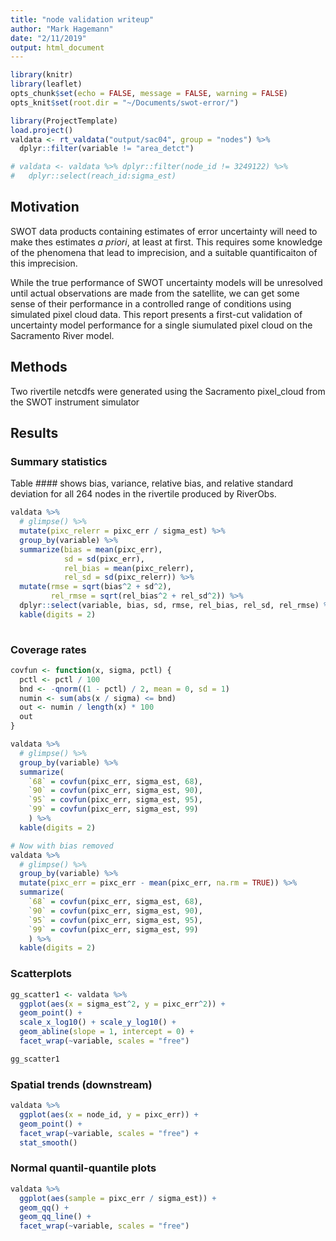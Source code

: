 ```yaml
---
title: "node validation writeup"
author: "Mark Hagemann"
date: "2/11/2019"
output: html_document
---
```


```r
library(knitr)
library(leaflet)
opts_chunk$set(echo = FALSE, message = FALSE, warning = FALSE)
opts_knit$set(root.dir = "~/Documents/swot-error/")
```

```r
library(ProjectTemplate)
load.project()
valdata <- rt_valdata("output/sac04", group = "nodes") %>% 
  dplyr::filter(variable != "area_detct")

# valdata <- valdata %>% dplyr::filter(node_id != 3249122) %>% 
#   dplyr::select(reach_id:sigma_est)

```

## Motivation

SWOT data products containing estimates of error uncertainty will need to make thes estimates *a priori*, at least at first. This requires some knowledge of the phenomena that lead to imprecision, and a suitable quantificaiton of this imprecision. 

While the true performance of SWOT uncertainty models will be unresolved until actual observations are made from the satellite, we can get some sense of their performance in a controlled range of conditions using simulated pixel cloud data. This report presents a first-cut validation of uncertainty model performance for a single siumulated pixel cloud on the Sacramento River model. 

## Methods

Two rivertile netcdfs were generated using the Sacramento pixel_cloud from the SWOT instrument simulator

## Results



### Summary statistics

Table #### shows bias, variance, relative bias, and relative standard deviation for all 264 nodes in the rivertile produced by RiverObs.

```r
valdata %>% 
  # glimpse() %>% 
  mutate(pixc_relerr = pixc_err / sigma_est) %>% 
  group_by(variable) %>% 
  summarize(bias = mean(pixc_err),
            sd = sd(pixc_err),
            rel_bias = mean(pixc_relerr),
            rel_sd = sd(pixc_relerr)) %>% 
  mutate(rmse = sqrt(bias^2 + sd^2), 
         rel_rmse = sqrt(rel_bias^2 + rel_sd^2)) %>% 
  dplyr::select(variable, bias, sd, rmse, rel_bias, rel_sd, rel_rmse) %>% 
  kable(digits = 2)
  
```



### Coverage rates

```r

covfun <- function(x, sigma, pctl) {
  pctl <- pctl / 100
  bnd <- -qnorm((1 - pctl) / 2, mean = 0, sd = 1)
  numin <- sum(abs(x / sigma) <= bnd)
  out <- numin / length(x) * 100
  out
}

valdata %>% 
  # glimpse() %>% 
  group_by(variable) %>% 
  summarize(
    `68` = covfun(pixc_err, sigma_est, 68),
    `90` = covfun(pixc_err, sigma_est, 90),
    `95` = covfun(pixc_err, sigma_est, 95),
    `99` = covfun(pixc_err, sigma_est, 99)
    ) %>% 
  kable(digits = 2)

# Now with bias removed
valdata %>% 
  # glimpse() %>% 
  group_by(variable) %>% 
  mutate(pixc_err = pixc_err - mean(pixc_err, na.rm = TRUE)) %>% 
  summarize(
    `68` = covfun(pixc_err, sigma_est, 68),
    `90` = covfun(pixc_err, sigma_est, 90),
    `95` = covfun(pixc_err, sigma_est, 95),
    `99` = covfun(pixc_err, sigma_est, 99)
    ) %>% 
  kable(digits = 2)

```

### Scatterplots

```r
gg_scatter1 <- valdata %>% 
  ggplot(aes(x = sigma_est^2, y = pixc_err^2)) + 
  geom_point() + 
  scale_x_log10() + scale_y_log10() +
  geom_abline(slope = 1, intercept = 0) +
  facet_wrap(~variable, scales = "free")

gg_scatter1
```

### Spatial trends (downstream)

```r
valdata %>% 
  ggplot(aes(x = node_id, y = pixc_err)) + 
  geom_point() + 
  facet_wrap(~variable, scales = "free") + 
  stat_smooth()
```


### Normal quantil-quantile plots

```r
valdata %>% 
  ggplot(aes(sample = pixc_err / sigma_est)) + 
  geom_qq() +
  geom_qq_line() +
  facet_wrap(~variable, scales = "free")
```

